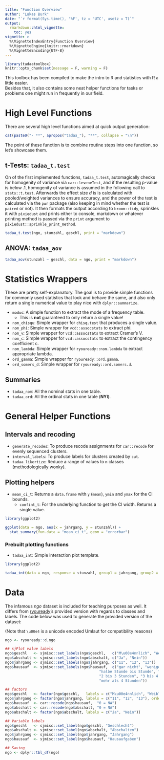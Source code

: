 ```yaml
---
title: "Function Overview"
author: "Lukas Burk"
date: "`r format(Sys.time(), '%F', tz = 'UTC', usetz = T)`"
output: 
  rmarkdown::html_vignette:
    toc: yes
vignette: >
  %\VignetteIndexEntry{Function Overview}
  %\VignetteEngine{knitr::rmarkdown}
  %\VignetteEncoding{UTF-8}
---
```


```r
library(tadaatoolbox)
knitr::opts_chunk$set(message = F, warning = F)
```

This toolbox has been compiled to make the intro to R and statistics with R a little easier.  
Besides that, it also contains some neat helper functions for tasks or problems one might run in frequently in our field.

# High Level Functions

There are several high level functions aimed at quick output generation:

```r
cat(paste0("- **", apropos("tadaa_"), "**", collapse = "\n"))
```

The point of these function is to combine routine steps into one function, so let's showcase them.

## t-Tests: `tadaa_t.test`

On of the first implemented functions, `tadaa_t.test`, automagically checks for homogenity of variance via `car::leveneTest`, and if the resulting p-value is below .1, homogenity of variance is assumed in the following call to `stats::t.test`. Afterwards the effect size $d$ is is calculated with pooled/weighted variances to ensure accuracy, and the power of the test is calculated via the `pwr` package (also keeping in mind whether the test is `paired` or not). It then formats the output according to `broom::tidy`, sprinkles it with `pixiedust` and prints either to console, markdown or whatever printing method is passed via the `print` argument to `pixiedust::sprinkle_print_method`.

```r
tadaa_t.test(ngo, stunzahl, geschl, print = "markdown")
```

## ANOVA: `tadaa_aov`

```r
tadaa_aov(stunzahl ~ geschl, data = ngo, print = "markdown")
```

# Statistics Wrappers

These are pretty self-explanatory. The goal is to provide simple functions for commonly used statistics that look and behave the same, and also only return a single numerical value to play nice with `dplyr::summarize`.

* `modus`: A simple function to extract the mode of a frequency table.
    - This is **not** guaranteed to only return a single value!
* `nom_chisqu`: Simple wrapper for `chisq.test` that produces a single value.
* `nom_phi`: Simple wrapper for `vcd::assocstats` to extract phi.
* `nom_v`: Simple wrapper for `vcd::assocstats` to extract Cramer's V.
* `nom_c`: Simple wrapper for `vcd::assocstats` to extract the contingency coefficient c.
* `nom_lambda`: Simple wrapper for `ryouready::nom.lambda` to extract appropriate lambda.
* `ord_gamma`: Simple wrapper for `ryouready::ord.gamma`.
* `ord_somers_d`: Simple wrapper for `ryouready::ord.somers.d`.

## Summaries

* `tadaa_nom`: All the nominal stats in one table.
* `tadaa_ord`: All the ordinal stats in one table (**NYI**).

# General Helper Functions

## Intervals and recoding

* `generate_recodes`: To produce recode assignments for `car::recode` for evenly sequenced clusters.
* `interval_labels`: To produce labels for clusters created by `cut`.
* `tadaa_likertize`: Reduce a range of values to `n` classes (methodologically wonky).

## Plotting helpers

* `mean_ci_t`: Returns a `data.frame` with `y` (`mean`), `ymin` and `ymax` for the CI bounds.
    * `confint_t`: For the underlying function to get the CI width. Returns a single value.

```r
library(ggplot2)

ggplot(data = ngo, aes(x = jahrgang, y = stunzahl)) +
  stat_summary(fun.data = "mean_ci_t", geom = "errorbar")
```

### Prebuilt plotting functions

* `tadaa_int`: Simple interaction plot template.

```r
library(ggplot2)

tadaa_int(data = ngo, response = stunzahl, group1 = jahrgang, group2 = geschl)
```

# Data

The infamous *ngo* dataset is included for teaching purposes as well. It differs from [ryouready](https://github.com/markheckmann/ryouready)'s provided version with regards to classes and labels. The code below was used to generate the provided version of the dataset:

(Note that `\u00e4` is a unicode encoded Umlaut for compatibility reasons)

```r
ngo <- ryouready::d.ngo

## sjPlot value labels
ngo$geschl   <- sjmisc::set_labels(ngo$geschl,   c("M\u00e4nnlich", "Weiblich"))
ngo$abschalt <- sjmisc::set_labels(ngo$abschalt, c("Ja", "Nein"))
ngo$jahrgang <- sjmisc::set_labels(ngo$jahrgang, c("11", "12", "13"))
ngo$hausauf  <- sjmisc::set_labels(ngo$hausauf,  c("gar nicht", "weniger als halbe Stunde",
                                           "halbe Stunde bis Stunde", "1 bis 2 Stunden",
                                           "2 bis 3 Stunden", "3 bis 4 Stunden",
                                           "mehr als 4 Stunden"))

## factors
ngo$geschl   <- factor(ngo$geschl,   labels = c("M\u00e4nnlich", "Weiblich"))
ngo$jahrgang <- factor(ngo$jahrgang, labels = c("11", "12", "13"), ordered = TRUE)
ngo$hausauf  <- car::recode(ngo$hausauf,  "0 = NA")
ngo$abschalt <- car::recode(ngo$abschalt, "0 = NA")
ngo$abschalt <- factor(ngo$abschalt, labels = c("Ja", "Nein"))

## Variable labels
ngo$geschl   <- sjmisc::set_label(ngo$geschl, "Geschlecht")
ngo$abschalt <- sjmisc::set_label(ngo$abschalt, "Abschalten")
ngo$jahrgang <- sjmisc::set_label(ngo$jahrgang, "Jahrgang")
ngo$hausauf  <- sjmisc::set_label(ngo$hausauf, "Hausaufgaben")

## Saving
ngo <- dplyr::tbl_df(ngo)
```

